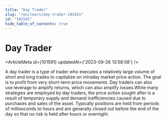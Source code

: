 ```yaml
---
title: "Day Trader"
slug: "/en/learn/day-trader-101591"
id: "101591"
hide_table_of_contents: true
---
```



# Day Trader

<ArticleMeta id={101591} updatedAt={'2023-09-26 13:58:58'} />
<div className='border-solid border-b border-t-0 my-4 border-[var(--ifm-color-gray-300)]' />

A day trader is a type of trader who executes a relatively large volume of short and long trades to capitalize on intraday market price action. The goal is to profit from very short-term price movements. Day traders can also use leverage to amplify returns, which can also amplify losses.While many strategies are employed by day traders, the price action sought after is a result of temporary supply and demand inefficiencies caused due to purchases and sales of the asset. Typically positions are held from periods of milliseconds to hours and are generally closed out before the end of the day so that no risk is held after hours or overnight.
